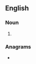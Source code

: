 ==English==

===Noun===
{{head|en|noun plural form}}

# {{plural of|overtime|lang=en}}

===Anagrams===
* {{anagrams|en|a=eeimorstv|semiovert}}